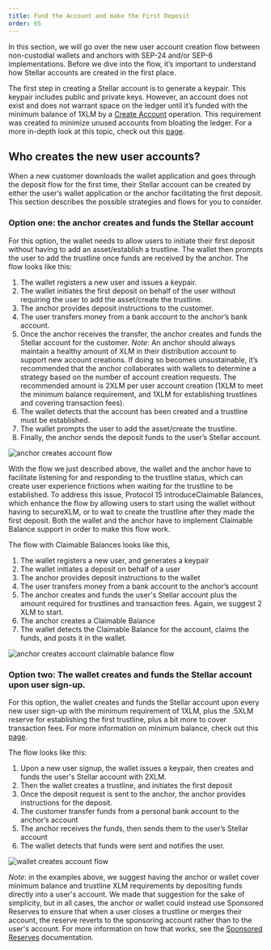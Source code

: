 ```yaml
---
title: Fund the Account and make the First Deposit
order: 65
---
```


In this section, we will go over the new user account creation flow between non-custodial wallets and anchors with SEP-24 and/or SEP-6 implementations. Before we dive into the flow, it’s important to understand how Stellar accounts are created in the first place. 

The first step in creating a Stellar account is to generate a keypair. This keypair includes public and private keys. However, an account does not exist and does not warrant space on the ledger until it’s funded with the minimum balance of 1XLM by a [Create Account](../../start/list-of-operations.mdx#create-acccount) operation. This requirement was created to minimize unused accounts from bloating the ledger. For a more in-depth look at this topic, check out this [page](../tutorials/create-account.mdx).

## Who creates the new user accounts? 

When a new customer downloads the wallet application and goes through the deposit flow for the first time, their Stellar account can be created by either the user’s wallet application or the anchor facilitating the first deposit. This section describes the possible strategies and flows for you to consider. 

### Option one: the anchor creates and funds the Stellar account

For this option, the wallet needs to allow users to initiate their first deposit without having to add an asset/establish a trustline. The wallet then prompts the user to add the trustline once funds are received by the anchor. The flow looks like this: 

1. The wallet registers a new user and issues a keypair.
2. The wallet initiates the first deposit on behalf of the user without requiring the user to add the asset/create the trustline.
3. The anchor provides deposit instructions to the customer.
4. The user transfers money from a bank account to the anchor’s bank account.
5. Once the anchor receives the transfer, the anchor creates and funds the Stellar account for the customer. *Note*: An anchor should always maintain a healthy amount of XLM in their distribution account to support new account creations. If doing so becomes unsustainable, it’s recommended that the anchor collaborates with wallets to determine a strategy based on the number of account creation requests. The recommended amount is 2XLM per user account creation (1XLM to meet the minimum balance requirement, and 1XLM for establishing trustlines and covering transaction fees).
6. The wallet detects that the account has been created and a trustline must be established.
7. The wallet prompts the user to add the asset/create the trustline.
8. Finally, the anchor sends the deposit funds to the user’s Stellar account.

![anchor creates account flow](../../web/assets/first-deposit-anchor-flow.png)

With the flow we just described above, the wallet and the anchor have to facilitate listening for and responding to the trustline status, which can create user experience frictions when waiting for the trustline to be established. To address this issue, Protocol 15 introduceClaimable Balances, which enhance the flow by allowing users to start using the wallet without having to secureXLM, or to wait to create the trustline after they made the first deposit. Both the wallet and the anchor have to implement Claimable Balance support in order to make this flow work. 

The flow with Claimable Balances looks like this, 

1. The wallet registers a new user, and generates a keypair 
2. The wallet initiates a deposit on behalf of a user
3. The anchor provides deposit instructions to the wallet 
4. The user transfers money from a bank account to the anchor’s account
5. The anchor creates and funds the user's Stellar account plus the amount required for trustlines and transaction fees.  Again, we suggest 2 XLM to start. 
6. The anchor creates a Claimable Balance 
7. The wallet detects the Claimable Balance for the account, claims the funds, and posts it in the wallet. 

![anchor creates account claimable balance flow](../../web/assets/first-deposit-claimable-balance-flow.png)

### Option two: The wallet creates and funds the Stellar account upon user sign-up. 

For this option, the wallet creates and funds the Stellar account upon every new user sign-up with the minimum requirement of 1XLM, plus the .5XLM reserve for establishing the first trustline, plus a bit more to cover transaction fees. For more information on minimum balance, check out this [page](https://developers.stellar.org/docs/glossary/minimum-balance/). 

The flow looks like this: 

1. Upon a new user signup, the wallet issues a keypair, then creates and funds the user's Stellar account with 2XLM. 
2. Then the wallet creates a trustline, and initiates the first deposit 
3. Once the deposit request is sent to the anchor, the anchor provides instructions for the deposit. 
4. The customer transfer funds from a personal bank account to the anchor’s account
5. The anchor receives the funds, then sends them to the user’s Stellar account 
6. The wallet detects that funds were sent and notifies the user. 

![wallet creates account flow](../../web/assets/first-deposit-wallet-flow.png)

*Note*: in the examples above, we suggest having the anchor or wallet cover minimum balance and trustline XLM requirements by depositing funds directly into a user's account.  We made that suggestion for the sake of simplicity, but in all cases, the anchor or wallet could instead use Sponsored Reserves to ensure that when a user closes a trustline or merges their account, the reserve reverts to the sponsoring account rather than to the user's account.  For more information on how that works, see the [Sponsored Reserves](https://developers.stellar.org/docs/glossary/sponsored-reserves/) documentation. 
